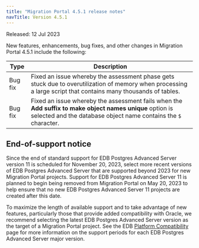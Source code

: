 ```yaml
---
title: "Migration Portal 4.5.1 release notes"
navTitle: Version 4.5.1
---
```


Released: 12 Jul 2023


New features, enhancements, bug fixes, and other changes in Migration Portal 4.5.1 include the following:

| Type | Description |
| ---- |------------ |
| Bug fix | Fixed an issue whereby the assessment phase gets stuck due to overutilization of memory when processing a large script that contains many thousands of tables. |
| Bug fix | Fixed an issue whereby the assessment fails when the **Add suffix to make object names unique** option is selected and the database object name contains the `$` character. |

## End-of-support notice

Since the end of standard support for EDB Postgres Advanced Server version 11 is scheduled for November 20, 2023, select more recent versions of EDB Postgres Advanced Server that are supported beyond 2023 for new Migration Portal projects. Support for EDB Postgres Advanced Server 11 is planned to begin being removed from Migration Portal on May 20, 2023 to help ensure that no new EDB Postgres Advanced Server 11 projects are created after this date. 

To maximize the length of available support and to take advantage of new features, particularly those that provide added compatibility with Oracle, we recommend selecting the latest EDB Postgres Advanced Server version as the target of a Migration Portal project. See the EDB [Platform Compatibility](https://www.enterprisedb.com/platform-compatibility#epas) page for more information on the support periods for each EDB Postgres Advanced Server major version. 
